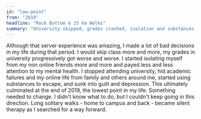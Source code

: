 ```yaml
---
id: "low-point"
from: "2019"
headline: "Rock Bottom & 15 km Walks"
summary: "University skipped, grades crashed, isolation and substances led to a personal reckoning."
---
```

Although that server experience was amazing, I made a lot of bad decisions in my life during that period. 
I would skip class more and more, my grades in university progressively got worse and worse. 
I started isolating myself from my non online friends more and more and payed less and less attention to my mental health. 
I stopped attending university, hid academic failures and my online life from family and others around me, started using substances to escape, and sunk into guilt and depression.
This ultimately culminated at the end of 2019, the lowest point in my life.
Something needed to change.
I didn't know what to do, but I couldn't keep going in this direction.
Long solitary walks - home to campus and back - became silent therapy as I searched for a way forward.  
